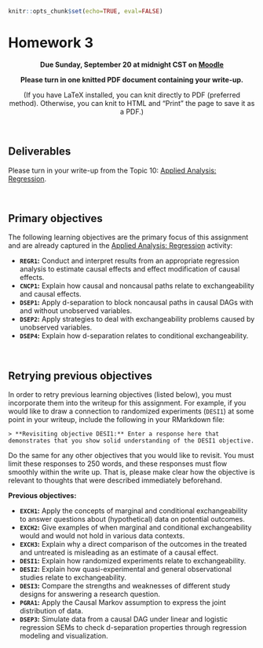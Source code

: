 ```r
knitr::opts_chunk$set(echo=TRUE, eval=FALSE)
```

# Homework 3 {-}

<center>
**Due Sunday, September 20 at midnight CST on [Moodle](https://moodle.macalester.edu/mod/assign/view.php?id=30390)**

**Please turn in one knitted PDF document containing your write-up.**

(If you have LaTeX installed, you can knit directly to PDF (preferred method). Otherwise, you can knit to HTML and "Print" the page to save it as a PDF.)

</center>

<br>

## Deliverables {-}

Please turn in your write-up from the Topic 10: [Applied Analysis: Regression](applied-analysis-regression.html).

<br>

## Primary objectives {-}

The following learning objectives are the primary focus of this assignment and are already captured in the [Applied Analysis: Regression](applied-analysis-regression.html) activity:

- **`REGR1`:** Conduct and interpret results from an appropriate regression analysis to estimate causal effects and effect modification of causal effects.
- **`CNCP1`:** Explain how causal and noncausal paths relate to exchangeability and causal effects.
- **`DSEP1`:** Apply d-separation to block noncausal paths in causal DAGs with and without unobserved variables.
- **`DSEP2`:** Apply strategies to deal with exchangeability problems caused by unobserved variables.
- **`DSEP4`:** Explain how d-separation relates to conditional exchangeability.

<br>

## Retrying previous objectives {-}

In order to retry previous learning objectives (listed below), you must incorporate them into the writeup for this assignment. For example, if you would like to draw a connection to randomized experiments (`DESI1`) at some point in your writeup, include the following in your RMarkdown file:

```
> **Revisiting objective DESI1:** Enter a response here that demonstrates that you show solid understanding of the DESI1 objective.
```

Do the same for any other objectives that you would like to revisit. You must limit these responses to 250 words, and these responses must flow smoothly within the write up. That is, please make clear how the objective is relevant to thoughts that were described immediately beforehand.

**Previous objectives:**

- **`EXCH1`:** Apply the concepts of marginal and conditional exchangeability to answer questions about (hypothetical) data on potential outcomes.
- **`EXCH2`:** Give examples of when marginal and conditional exchangeability would and would not hold in various data contexts.
- **`EXCH3`:** Explain why a direct comparison of the outcomes in the treated and untreated is misleading as an estimate of a causal effect.
- **`DESI1`:** Explain how randomized experiments relate to exchangeability.
- **`DESI2`:** Explain how quasi-experimental and general observational studies relate to exchangeability.
- **`DESI3`:** Compare the strengths and weaknesses of different study designs for answering a research question.
- **`PGRA1`:** Apply the Causal Markov assumption to express the joint distribution of data.
- **`DSEP3`:** Simulate data from a causal DAG under linear and logistic regression SEMs to check d-separation properties through regression modeling and visualization.
